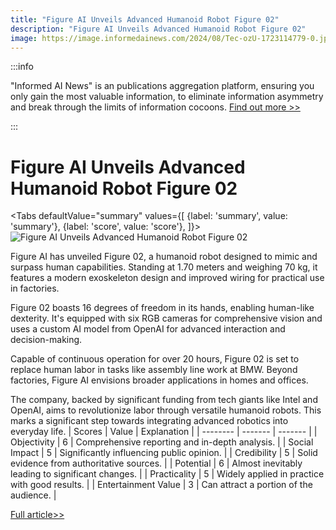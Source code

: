 ```yaml
---
title: "Figure AI Unveils Advanced Humanoid Robot Figure 02"
description: "Figure AI Unveils Advanced Humanoid Robot Figure 02"
image: https://image.informedainews.com/2024/08/Tec-ozU-1723114779-0.jpg
---
```



:::info

"Informed AI News" is an publications aggregation platform, ensuring you only gain the most valuable information, to eliminate information asymmetry and break through the limits of information cocoons.  [Find out more >>](/)

:::

# Figure AI Unveils Advanced Humanoid Robot Figure 02


<Tabs
	defaultValue="summary"
	values={[
	{label: 'summary', value: 'summary'},
	{label: 'score', value: 'score'},
]}>
<TabItem value="summary">
<img
  src="https://image.informedainews.com/2024/08/Tec-ozU-1723114779-0.jpg"
  alt="Figure AI Unveils Advanced Humanoid Robot Figure 02"
/>



Figure AI has unveiled Figure 02, a humanoid robot designed to mimic and surpass human capabilities. Standing at 1.70 meters and weighing 70 kg, it features a modern exoskeleton design and improved wiring for practical use in factories.

Figure 02 boasts 16 degrees of freedom in its hands, enabling human-like dexterity. It's equipped with six RGB cameras for comprehensive vision and uses a custom AI model from OpenAI for advanced interaction and decision-making.

Capable of continuous operation for over 20 hours, Figure 02 is set to replace human labor in tasks like assembly line work at BMW. Beyond factories, Figure AI envisions broader applications in homes and offices.

The company, backed by significant funding from tech giants like Intel and OpenAI, aims to revolutionize labor through versatile humanoid robots. This marks a significant step towards integrating advanced robotics into everyday life.
</TabItem>
<TabItem value="score">
	| Scores     | Value   | Explanation |
	| -------- | ------- | ------- |
	| Objectivity  | 6    | Comprehensive reporting and in-depth analysis.    |
	| Social Impact | 5     | Significantly influencing public opinion.    |
	| Credibility    | 5    | Solid evidence from authoritative sources.    |
	| Potential    | 6    | Almost inevitably leading to significant changes.    |
	| Practicality    | 5    | Widely applied in practice with good results.    |
	| Entertainment Value    | 3    | Can attract a portion of the audience.    |
</TabItem>
</Tabs>

[Full article>>](https://www.36kr.com/p/2895307704179335)

